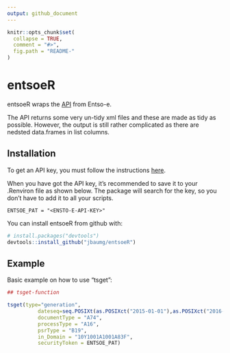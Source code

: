 ```yaml
---
output: github_document
---
```


<!-- README.md is generated from README.Rmd. Please edit that file -->

```r
knitr::opts_chunk$set(
  collapse = TRUE,
  comment = "#>",
  fig.path = "README-"
)
```

# entsoeR

entsoeR wraps the [API](https://transparency.entsoe.eu/content/static_content/Static%20content/web%20api/Guide.html) from Entso-e.

The API returns some very un-tidy xml files and these are made as tidy as possible. However, the output is still rather complicated as there are nedsted data.frames in list columns.

## Installation

To get an API key, you must follow the instructions [here](https://transparency.entsoe.eu/content/static_content/Static%20content/web%20api/Guide.html#_authentication_and_authorisation).

When you have got the API key, it's recommended to save it to your .Renviron file as shown below. The package will search for the key, so you don't have to add it to all your scripts.

```
ENTSOE_PAT = "<ENSTO-E-API-KEY>"

```

You can install entsoeR from github with:

```r
# install.packages("devtools")
devtools::install_github("jbaumg/entsoeR")
```

## Example

Basic example on how to use "tsget":

```r
## tsget-function

tsget(type="generation",
          dateseq=seq.POSIXt(as.POSIXct("2015-01-01"),as.POSIXct("2016-12-31"),by="day"),
          documentType = "A74",
          processType = "A16",
          psrType = "B19",
          in_Domain = "10Y1001A1001A83F",
          securityToken = ENTSOE_PAT)
```
